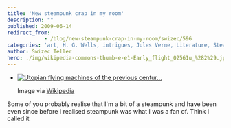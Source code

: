 ```yaml
---
title: 'New steampunk crap in my room'
description: ""
published: 2009-06-14
redirect_from: 
            - /blog/new-steampunk-crap-in-my-room/swizec/596
categories: 'art, H. G. Wells, intrigues, Jules Verne, Literature, Steampunk, Steampunk Magazine, Uncategorized'
author: Swizec Teller
hero: ./img/wikipedia-commons-thumb-e-e1-Early_flight_02561u_%282%29.jpg-300px-Early_flight_02561u_%282%29.jpg
---
```

- [![Utopian flying machines of the previous centur...](./img/wikipedia-commons-thumb-e-e1-Early_flight_02561u_%282%29.jpg-300px-Early_flight_02561u_%282%29.jpg "Utopian flying machines of the previous centur...")](http://commons.wikipedia.org/wiki/Image:Early_flight_02561u_%282%29.jpg)

  Image via [Wikipedia](http://commons.wikipedia.org/wiki/Image:Early_flight_02561u_%282%29.jpg)

Some of you probably realise that I'm a bit of a steampunk and have been even since before I realised steampunk was what I was a fan of. Think I called it